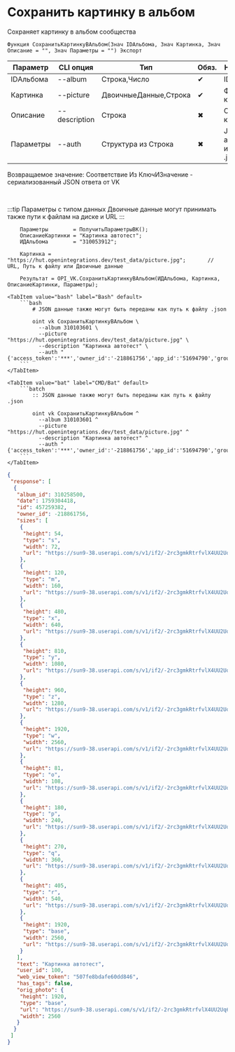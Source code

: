 ﻿---
sidebar_position: 8
description: Сохранить картинку в альбом и другие функции для работы с VK в Открытом пакете интеграций - бесплатной open-source библиотеке интеграций для 1С:Предприятие 8, OneScript и CLI
keywords: [1C, 1С, 1С:Предприятие, 1С:Предприятие 8.3, API, Интеграция, Сервисы, Обмен, OneScript, CLI, VK]
---


# Сохранить картинку в альбом
 Сохраняет картинку в альбом сообщества



`Функция СохранитьКартинкуВАльбом(Знач IDАльбома, Знач Картинка, Знач Описание = "", Знач Параметры = "") Экспорт`

  | Параметр | CLI опция | Тип | Обяз. | Назначение |
  |-|-|-|-|-|
  | IDАльбома | --album | Строка,Число | &#x2714; | ID альбома |
  | Картинка | --picture | ДвоичныеДанные,Строка | &#x2714; | Файл картинки |
  | Описание | --description | Строка | &#x2716; | Описание картинки |
  | Параметры | --auth | Структура из Строка | &#x2716; | JSON авторизации или путь к .json |

  
  Возвращаемое значение:   Соответствие Из КлючИЗначение - сериализованный JSON ответа от VK

<br/>

:::tip
Параметры с типом данных Двоичные данные могут принимать также пути к файлам на диске и URL
:::
<br/>


```bsl title="Пример использования для 1С:Предприятие/OneScript"
    Параметры        = ПолучитьПараметрыВК();
    ОписаниеКартинки = "Картинка автотест";
    ИДАльбома        = "310053912";

    Картинка = "https://hut.openintegrations.dev/test_data/picture.jpg";       // URL, Путь к файлу или Двоичные данные

    Результат = OPI_VK.СохранитьКартинкуВАльбом(ИДАльбома, Картинка, ОписаниеКартинки, Параметры);
```
    

 <Tabs>
  
    <TabItem value="bash" label="Bash" default>
        ```bash
            # JSON данные также могут быть переданы как путь к файлу .json
            
            oint vk СохранитьКартинкуВАльбом \
              --album 310103601 \
              --picture "https://hut.openintegrations.dev/test_data/picture.jpg" \
              --description "Картинка автотест" \
              --auth "{'access_token':'***','owner_id':'-218861756','app_id':'51694790','group_id':'218861756'}"
        ```
    </TabItem>
  
    <TabItem value="bat" label="CMD/Bat" default>
        ```batch
            :: JSON данные также могут быть переданы как путь к файлу .json
            
            oint vk СохранитьКартинкуВАльбом ^
              --album 310103601 ^
              --picture "https://hut.openintegrations.dev/test_data/picture.jpg" ^
              --description "Картинка автотест" ^
              --auth "{'access_token':'***','owner_id':'-218861756','app_id':'51694790','group_id':'218861756'}"
        ```
    </TabItem>
</Tabs>


```json title="Результат"
{
 "response": [
  {
   "album_id": 310258500,
   "date": 1759304418,
   "id": 457259382,
   "owner_id": -218861756,
   "sizes": [
    {
     "height": 54,
     "type": "s",
     "width": 72,
     "url": "https://sun9-38.userapi.com/s/v1/if2/-2rc3gmkRtrfvlX4UU2Uq6y50dNxlKvsD60kV6ZVyCbQUNZd8j1KqpNQMgyWm0kOj5UTFdvunOUOPDqDFrguizwQ.jpg?quality=96&as=32x24,48x36,72x54,108x81,160x120,240x180,360x270,480x360,540x405,640x480,720x540,1080x810,1280x960,1440x1080,2560x1920&from=bu&cs=72x0"
    },
    {
     "height": 120,
     "type": "m",
     "width": 160,
     "url": "https://sun9-38.userapi.com/s/v1/if2/-2rc3gmkRtrfvlX4UU2Uq6y50dNxlKvsD60kV6ZVyCbQUNZd8j1KqpNQMgyWm0kOj5UTFdvunOUOPDqDFrguizwQ.jpg?quality=96&as=32x24,48x36,72x54,108x81,160x120,240x180,360x270,480x360,540x405,640x480,720x540,1080x810,1280x960,1440x1080,2560x1920&from=bu&cs=160x0"
    },
    {
     "height": 480,
     "type": "x",
     "width": 640,
     "url": "https://sun9-38.userapi.com/s/v1/if2/-2rc3gmkRtrfvlX4UU2Uq6y50dNxlKvsD60kV6ZVyCbQUNZd8j1KqpNQMgyWm0kOj5UTFdvunOUOPDqDFrguizwQ.jpg?quality=96&as=32x24,48x36,72x54,108x81,160x120,240x180,360x270,480x360,540x405,640x480,720x540,1080x810,1280x960,1440x1080,2560x1920&from=bu&cs=640x0"
    },
    {
     "height": 810,
     "type": "y",
     "width": 1080,
     "url": "https://sun9-38.userapi.com/s/v1/if2/-2rc3gmkRtrfvlX4UU2Uq6y50dNxlKvsD60kV6ZVyCbQUNZd8j1KqpNQMgyWm0kOj5UTFdvunOUOPDqDFrguizwQ.jpg?quality=96&as=32x24,48x36,72x54,108x81,160x120,240x180,360x270,480x360,540x405,640x480,720x540,1080x810,1280x960,1440x1080,2560x1920&from=bu&cs=1080x0"
    },
    {
     "height": 960,
     "type": "z",
     "width": 1280,
     "url": "https://sun9-38.userapi.com/s/v1/if2/-2rc3gmkRtrfvlX4UU2Uq6y50dNxlKvsD60kV6ZVyCbQUNZd8j1KqpNQMgyWm0kOj5UTFdvunOUOPDqDFrguizwQ.jpg?quality=96&as=32x24,48x36,72x54,108x81,160x120,240x180,360x270,480x360,540x405,640x480,720x540,1080x810,1280x960,1440x1080,2560x1920&from=bu&cs=1280x0"
    },
    {
     "height": 1920,
     "type": "w",
     "width": 2560,
     "url": "https://sun9-38.userapi.com/s/v1/if2/-2rc3gmkRtrfvlX4UU2Uq6y50dNxlKvsD60kV6ZVyCbQUNZd8j1KqpNQMgyWm0kOj5UTFdvunOUOPDqDFrguizwQ.jpg?quality=96&as=32x24,48x36,72x54,108x81,160x120,240x180,360x270,480x360,540x405,640x480,720x540,1080x810,1280x960,1440x1080,2560x1920&from=bu&cs=2560x0"
    },
    {
     "height": 81,
     "type": "o",
     "width": 108,
     "url": "https://sun9-38.userapi.com/s/v1/if2/-2rc3gmkRtrfvlX4UU2Uq6y50dNxlKvsD60kV6ZVyCbQUNZd8j1KqpNQMgyWm0kOj5UTFdvunOUOPDqDFrguizwQ.jpg?quality=96&as=32x24,48x36,72x54,108x81,160x120,240x180,360x270,480x360,540x405,640x480,720x540,1080x810,1280x960,1440x1080,2560x1920&from=bu&cs=108x0"
    },
    {
     "height": 180,
     "type": "p",
     "width": 240,
     "url": "https://sun9-38.userapi.com/s/v1/if2/-2rc3gmkRtrfvlX4UU2Uq6y50dNxlKvsD60kV6ZVyCbQUNZd8j1KqpNQMgyWm0kOj5UTFdvunOUOPDqDFrguizwQ.jpg?quality=96&as=32x24,48x36,72x54,108x81,160x120,240x180,360x270,480x360,540x405,640x480,720x540,1080x810,1280x960,1440x1080,2560x1920&from=bu&cs=240x0"
    },
    {
     "height": 270,
     "type": "q",
     "width": 360,
     "url": "https://sun9-38.userapi.com/s/v1/if2/-2rc3gmkRtrfvlX4UU2Uq6y50dNxlKvsD60kV6ZVyCbQUNZd8j1KqpNQMgyWm0kOj5UTFdvunOUOPDqDFrguizwQ.jpg?quality=96&as=32x24,48x36,72x54,108x81,160x120,240x180,360x270,480x360,540x405,640x480,720x540,1080x810,1280x960,1440x1080,2560x1920&from=bu&cs=360x0"
    },
    {
     "height": 405,
     "type": "r",
     "width": 540,
     "url": "https://sun9-38.userapi.com/s/v1/if2/-2rc3gmkRtrfvlX4UU2Uq6y50dNxlKvsD60kV6ZVyCbQUNZd8j1KqpNQMgyWm0kOj5UTFdvunOUOPDqDFrguizwQ.jpg?quality=96&as=32x24,48x36,72x54,108x81,160x120,240x180,360x270,480x360,540x405,640x480,720x540,1080x810,1280x960,1440x1080,2560x1920&from=bu&cs=540x0"
    },
    {
     "height": 1920,
     "type": "base",
     "width": 2560,
     "url": "https://sun9-38.userapi.com/s/v1/if2/-2rc3gmkRtrfvlX4UU2Uq6y50dNxlKvsD60kV6ZVyCbQUNZd8j1KqpNQMgyWm0kOj5UTFdvunOUOPDqDFrguizwQ.jpg?quality=96&as=32x24,48x36,72x54,108x81,160x120,240x180,360x270,480x360,540x405,640x480,720x540,1080x810,1280x960,1440x1080,2560x1920&from=bu"
    }
   ],
   "text": "Картинка автотест",
   "user_id": 100,
   "web_view_token": "507fe8bdafe60dd846",
   "has_tags": false,
   "orig_photo": {
    "height": 1920,
    "type": "base",
    "url": "https://sun9-38.userapi.com/s/v1/if2/-2rc3gmkRtrfvlX4UU2Uq6y50dNxlKvsD60kV6ZVyCbQUNZd8j1KqpNQMgyWm0kOj5UTFdvunOUOPDqDFrguizwQ.jpg?quality=96&as=32x24,48x36,72x54,108x81,160x120,240x180,360x270,480x360,540x405,640x480,720x540,1080x810,1280x960,1440x1080,2560x1920&from=bu",
    "width": 2560
   }
  }
 ]
}
```
